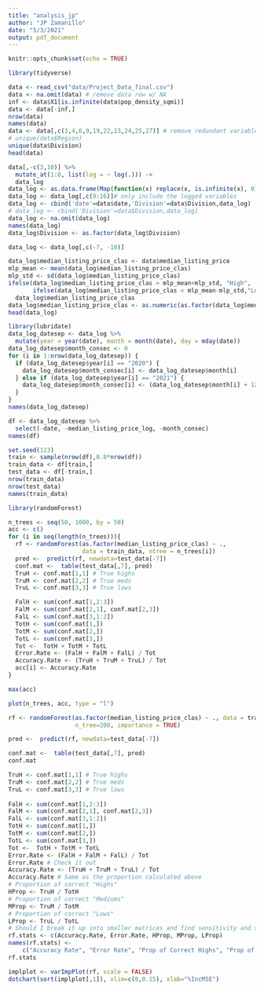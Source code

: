 ---
title: "analysis_jp"
author: "JP Zamanillo"
date: "5/3/2021"
output: pdf_document
---

```{r setup, include=FALSE}
knitr::opts_chunk$set(echo = TRUE)
```

```{r}
library(tidyverse)
```

```{r}
data <- read_csv("data/Project_Data_final.csv")
data <- na.omit(data) # remove data row w/ NA
inf <- data$X1[is.infinite(data$pop_density_sqmi)]
data <- data[-inf,]
nrow(data)
names(data)
data <- data[,c(3,4,6,9,19,22,23,24,25,27)] # remove redundant variables
# unique(data$Region) 
unique(data$Division) 
head(data)
```

```{r}
data[,-c(3,10)] %>% 
  mutate_at(1:8, list(log = ~ log(.))) ->
  data_log
data_log <- as.data.frame(Map(function(x) replace(x, is.infinite(x), 0), data_log))
data_log <- data_log[,c(9:16)]# only include the logged variables
data_log <- cbind('date'=data$date,'Division'=data$Division,data_log)
# data_log <- cbind('Division'=data$Division,data_log)
data_log <- na.omit(data_log)
names(data_log)
data_log$Division <- as.factor(data_log$Division)
```

```{r}
data_log <- data_log[,c(-7, -10)]
```

```{r}
data_log$median_listing_price_clas <- data$median_listing_price
mlp_mean <- mean(data_log$median_listing_price_clas)
mlp_std <- sd(data_log$median_listing_price_clas)
ifelse(data_log$median_listing_price_clas > mlp_mean+mlp_std, "High",
       ifelse(data_log$median_listing_price_clas < mlp_mean-mlp_std,"Low","Median")) ->
  data_log$median_listing_price_clas
data_log$median_listing_price_clas <- as.numeric(as.factor(data_log$median_listing_price_clas))
head(data_log)
```


```{r}
library(lubridate)
data_log_datesep <- data_log %>% 
  mutate(year = year(date), month = month(date), day = mday(date))
data_log_datesep$month_consec <- 0
for (i in 1:nrow(data_log_datesep)) {
  if (data_log_datesep$year[i] == "2020") {
    data_log_datesep$month_consec[i] <- data_log_datesep$month[i]
  } else if (data_log_datesep$year[i] == "2021") {
    data_log_datesep$month_consec[i] <- (data_log_datesep$month[i] + 12)
  }
}
names(data_log_datesep)
```

```{r}
df <- data_log_datesep %>% 
  select(-date, -median_listing_price_log, -month_consec)
names(df)
```
```{r}
set.seed(123)
train <- sample(nrow(df),0.8*nrow(df))
train_data <- df[train,]
test_data <- df[-train,]
nrow(train_data)
nrow(test_data)
names(train_data)
```

```{r}
library(randomForest)
```


```{r}
n_trees <- seq(50, 1000, by = 50)
acc <- c()
for (i in seq(length(n_trees))){
  rf <- randomForest(as.factor(median_listing_price_clas) ~ .,
                     data = train_data, ntree = n_trees[i])
  pred <-  predict(rf, newdata=test_data[-7])
  conf.mat <-  table(test_data[,7], pred)
  TruH <- conf.mat[1,1] # True highs
  TruM <- conf.mat[2,2] # True meds
  TruL <- conf.mat[3,3] # True lows

  FalH <- sum(conf.mat[1,2:3])
  FalM <- sum(conf.mat[2,1], conf.mat[2,3])
  FalL <- sum(conf.mat[3,1:2])
  TotH <- sum(conf.mat[1,])
  TotM <- sum(conf.mat[2,])
  TotL <- sum(conf.mat[3,])
  Tot <-  TotH + TotM + TotL
  Error.Rate <- (FalH + FalM + FalL) / Tot
  Accuracy.Rate <- (TruH + TruM + TruL) / Tot
  acc[i] <- Accuracy.Rate
}
```

```{r}
max(acc)
```

```{r}
plot(n_trees, acc, type = "l")
```

```{r}
rf <- randomForest(as.factor(median_listing_price_clas) ~ ., data = train_data,
                   n_tree=200, importance = TRUE)
```

```{r}
pred <-  predict(rf, newdata=test_data[-7])
```

```{r}
conf.mat <-  table(test_data[,7], pred)
conf.mat
```

```{r}
TruH <- conf.mat[1,1] # True highs
TruM <- conf.mat[2,2] # True meds
TruL <- conf.mat[3,3] # True lows
 
FalH <- sum(conf.mat[1,2:3])
FalM <- sum(conf.mat[2,1], conf.mat[2,3])
FalL <- sum(conf.mat[3,1:2])
TotH <- sum(conf.mat[1,])
TotM <- sum(conf.mat[2,])
TotL <- sum(conf.mat[3,])
Tot <-  TotH + TotM + TotL
Error.Rate <- (FalH + FalM + FalL) / Tot
Error.Rate # Check it out
Accuracy.Rate <- (TruH + TruM + TruL) / Tot
Accuracy.Rate # Same as the proportion calculated above 
# Proportion of correct "Highs"
HProp <- TruH / TotH
# Proportion of correct "Mediums"
MProp <- TruM / TotM
# Proportion of correct "Lows"
LProp <- TruL / TotL
# Should I break it up into smaller matrices and find sensitivity and specificity? 
rf.stats <- c(Accuracy.Rate, Error.Rate, HProp, MProp, LProp)
names(rf.stats) <- 
    c("Accuracy Rate", "Error Rate", "Prop of Correct Highs", "Prop of Correct Mediums", "Prop of Correct Lows")
rf.stats

```

```{r}
implplot <- varImpPlot(rf, scale = FALSE)
dotchart(sort(implplot[,1]), xlim=c(0,0.15), xlab="%IncMSE")
```

